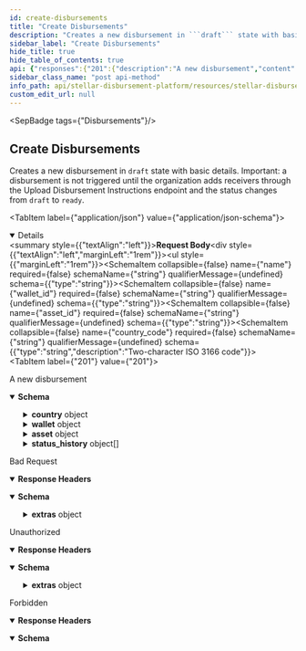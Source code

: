 ```yaml
---
id: create-disbursements
title: "Create Disbursements"
description: "Creates a new disbursement in ```draft``` state with basic details. Important: a disbursement is not triggered until the organization adds receivers through the Upload Disbursement Instructions endpoint and the status changes from ```draft``` to ```ready```."
sidebar_label: "Create Disbursements"
hide_title: true
hide_table_of_contents: true
api: {"responses":{"201":{"description":"A new disbursement","content":{"application/json":{"schema":{"type":"object","properties":{"id":{"type":"string","description":"The unique identifier of the disbursement","example":"619da857-8725-4c58-933d-c120a458e0f5"},"name":{"type":"string","description":"The name of the disbursement","example":"Disbursement Name"},"country":{"type":"object","properties":{"code":{"type":"string","description":"Country code in ISO 3166 alpha-3","example":"UKR"},"name":{"type":"string","description":"Country name","example":"Ukraine"},"created_at":{"type":"string","format":"date-time","example":"2023-02-03T10:45:51.000Z"},"updated_at":{"type":"string","format":"date-time","example":"2023-02-03T10:45:51.000Z"}}},"wallet":{"type":"object","properties":{"id":{"type":"string","example":"5ada9ed5-455a-4782-a0ee-160767e0deb1"},"name":{"type":"string","example":"Vibrant Assist"},"homepage":{"type":"string","example":"https://vibrantapp.com"},"sep_10_client_domain":{"type":"string","example":"api-dev.vibrantapp.com"},"deep_link_schema":{"type":"string","example":"https://vibrantapp.com/sdp-dev"},"created_at":{"type":"string","format":"date-time","example":"2023-07-31T20:50:45.648Z"},"updated_at":{"type":"string","format":"date-time","example":"2023-07-31T20:50:45.648Z"}}},"asset":{"type":"object","properties":{"id":{"type":"string","example":"ffaec4b3-46b0-4db4-a4c4-6c3508057705"},"code":{"type":"string","description":"Asset code","example":"USDC"},"issuer":{"type":"string","description":"Asset issuer address","example":"GBBD47IF6LWK7P7MDEVSCWR7DPUWV3NY3DTQEVFL4NAT4AQH3ZLLFLA5"},"created_at":{"type":"string","format":"date-time","example":"2023-02-03T10:45:51.000Z"},"updated_at":{"type":"string","format":"date-time","example":"2023-02-03T10:45:51.000Z"},"deleted_at":{"type":"string","format":"date-time","example":"2023-06-03T10:55:51.000Z"}}},"status":{"description":"The status of the disbursement","example":"READY","type":"string","enum":["DRAFT","READY","STARTED","PAUSED","COMPLETED"]},"verification_field":{"example":"DATE_OF_BIRTH","type":"string","enum":["DATE_OF_BIRTH","PIN","NATIONAL_ID_NUMBER"]},"status_history":{"type":"array","items":{"type":"object","properties":{"user_id":{"type":"string","example":"3f351b9e-ed0f-40fa-a314-14757b42dab1"},"status":{"type":"string","enum":["DRAFT","READY","STARTED","PAUSED","COMPLETED"]},"timestamp":{"type":"string","format":"date-time","example":"2023-02-03T10:45:51.000Z"}}}},"file_name":{"type":"string","example":"disbursement-feb-03-2023.csv"},"created_at":{"type":"string","format":"date-time","example":"2023-02-03T10:45:51.000Z"},"updated_at":{"type":"string","format":"date-time","example":"2023-02-03T10:45:51.000Z"},"total_payments":{"type":"integer","description":"Total number of payments","example":10},"total_payments_sent":{"type":"integer","description":"Total number of successful payments","example":8},"total_payments_failed":{"type":"integer","description":"Total number of failed payments","example":1},"total_payments_remaining":{"type":"integer","description":"Total number of remaining payments","example":1},"amount_disbursed":{"type":"string","description":"The total amount disbursed so far","example":"800.00"},"total_amount":{"type":"string","description":"The total amount to be disbursed","example":"1000.00"},"average_amount":{"type":"string","description":"The average amount per payment","example":"100.00"}}}}}},"400":{"description":"Bad Request","headers":{},"content":{"application/json":{"schema":{"type":"object","properties":{"error":{"type":"string"},"extras":{"type":"object","properties":{"status":{"type":"number"},"message":{"type":"string"}}}},"example":{"error":"Bad request","extras":{"status":400,"message":"Invalid country code provided"}}},"examples":{"response":{"value":{"error":"Bad request","extras":{"status":400,"message":"Invalid country code provided"}}}}}}},"401":{"description":"Unauthorized","headers":{},"content":{"application/json":{"schema":{"type":"object","properties":{"error":{"type":"string"},"extras":{"type":"object","properties":{"status":{"type":"number"},"message":{"type":"string"}}}},"example":{"error":"Not authorized","extras":{"status":401,"message":"Not authorized"}}},"examples":{"response":{"value":{"error":"Not authorized","extras":{"status":401,"message":"Not authorized"}}}}}}},"403":{"description":"Forbidden","headers":{},"content":{"application/json":{"schema":{"type":"object","properties":{"error":{"type":"string"}},"example":{"error":"Forbidden"}},"examples":{"response":{"value":{"error":"Forbidden"}}}}}}},"operationId":"Create Disbursements","description":"Creates a new disbursement in ```draft``` state with basic details. Important: a disbursement is not triggered until the organization adds receivers through the Upload Disbursement Instructions endpoint and the status changes from ```draft``` to ```ready```.","tags":["Disbursements"],"requestBody":{"content":{"application/json":{"schema":{"type":"object","properties":{"name":{"type":"string"},"wallet_id":{"type":"string"},"asset_id":{"type":"string"},"country_code":{"type":"string","description":"Two-character ISO 3166 code"}},"example":{"name":"My New Disbursement name","wallet_id":"e2de8544-b7e2-40a9-ad40-411f70d5c4bf","asset_id":"d227a68c-2f40-11ee-be56-0242ac120002","country_code":"ua"}}}}},"security":[{"BearerAuth":[]}],"method":"post","path":"/disbursements","securitySchemes":{"BearerAuth":{"type":"apiKey","name":"Authorization","in":"header","description":"JWT used for authentication, signed with an ES256 private key."}},"jsonRequestBodyExample":{"name":"My New Disbursement name","wallet_id":"e2de8544-b7e2-40a9-ad40-411f70d5c4bf","asset_id":"d227a68c-2f40-11ee-be56-0242ac120002","country_code":"ua"},"info":{"title":"Stellar Disbursement Platform API","version":"","description":"The Stellar Disbursement Platform (SDP) is a tool built for organizations to make bulk payments to a group of recipients over the Stellar network. You can read more about using the SDP [here](https://developers.stellar.org/docs/category/use-the-stellar-disbursement-platform)."},"postman":{"name":"Create Disbursements","description":{"content":"Creates a new disbursement in ```draft``` state with basic details. Important: a disbursement is not triggered until the organization adds receivers through the Upload Disbursement Instructions endpoint and the status changes from ```draft``` to ```ready```.","type":"text/plain"},"url":{"path":["disbursements"],"host":["{{baseUrl}}"],"query":[],"variable":[]},"header":[{"key":"Content-Type","value":"application/json"},{"key":"Accept","value":"application/json"}],"method":"POST","body":{"mode":"raw","raw":"\"\"","options":{"raw":{"language":"json"}}},"auth":{"type":"apikey","apikey":[{"type":"any","value":"Authorization","key":"key"},{"type":"any","value":"<API Key>","key":"value"},{"type":"any","value":"header","key":"in"}]}}}
sidebar_class_name: "post api-method"
info_path: api/stellar-disbursement-platform/resources/stellar-disbursement-platform-api
custom_edit_url: null
---
```



<SepBadge tags={"Disbursements"}/>


## Create Disbursements



Creates a new disbursement in ```draft``` state with basic details. Important: a disbursement is not triggered until the organization adds receivers through the Upload Disbursement Instructions endpoint and the status changes from ```draft``` to ```ready```.

<MimeTabs><TabItem label={"application/json"} value={"application/json-schema"}><details style={{}} data-collapsed={false} open={true}><summary style={{"textAlign":"left"}}><strong>Request Body</strong></summary><div style={{"textAlign":"left","marginLeft":"1rem"}}></div><ul style={{"marginLeft":"1rem"}}><SchemaItem collapsible={false} name={"name"} required={false} schemaName={"string"} qualifierMessage={undefined} schema={{"type":"string"}}></SchemaItem><SchemaItem collapsible={false} name={"wallet_id"} required={false} schemaName={"string"} qualifierMessage={undefined} schema={{"type":"string"}}></SchemaItem><SchemaItem collapsible={false} name={"asset_id"} required={false} schemaName={"string"} qualifierMessage={undefined} schema={{"type":"string"}}></SchemaItem><SchemaItem collapsible={false} name={"country_code"} required={false} schemaName={"string"} qualifierMessage={undefined} schema={{"type":"string","description":"Two-character ISO 3166 code"}}></SchemaItem></ul></details></TabItem></MimeTabs><div><ApiTabs><TabItem label={"201"} value={"201"}><div>

A new disbursement

</div><div><MimeTabs schemaType={"response"}><TabItem label={"application/json"} value={"application/json"}><SchemaTabs><TabItem label={"Schema"} value={"Schema"}><details style={{}} data-collapsed={false} open={true}><summary style={{"textAlign":"left"}}><strong>Schema</strong></summary><div style={{"textAlign":"left","marginLeft":"1rem"}}></div><ul style={{"marginLeft":"1rem"}}><SchemaItem collapsible={false} name={"id"} required={false} schemaName={"string"} qualifierMessage={undefined} schema={{"type":"string","description":"The unique identifier of the disbursement","example":"619da857-8725-4c58-933d-c120a458e0f5"}}></SchemaItem><SchemaItem collapsible={false} name={"name"} required={false} schemaName={"string"} qualifierMessage={undefined} schema={{"type":"string","description":"The name of the disbursement","example":"Disbursement Name"}}></SchemaItem><SchemaItem collapsible={true} className={"schemaItem"}><details style={{}}><summary style={{}}><strong>country</strong><span style={{"opacity":"0.6"}}> object</span></summary><div style={{"marginLeft":"1rem"}}><SchemaItem collapsible={false} name={"code"} required={false} schemaName={"string"} qualifierMessage={undefined} schema={{"type":"string","description":"Country code in ISO 3166 alpha-3","example":"UKR"}}></SchemaItem><SchemaItem collapsible={false} name={"name"} required={false} schemaName={"string"} qualifierMessage={undefined} schema={{"type":"string","description":"Country name","example":"Ukraine"}}></SchemaItem><SchemaItem collapsible={false} name={"created_at"} required={false} schemaName={"date-time"} qualifierMessage={undefined} schema={{"type":"string","format":"date-time","example":"2023-02-03T10:45:51.000Z"}}></SchemaItem><SchemaItem collapsible={false} name={"updated_at"} required={false} schemaName={"date-time"} qualifierMessage={undefined} schema={{"type":"string","format":"date-time","example":"2023-02-03T10:45:51.000Z"}}></SchemaItem></div></details></SchemaItem><SchemaItem collapsible={true} className={"schemaItem"}><details style={{}}><summary style={{}}><strong>wallet</strong><span style={{"opacity":"0.6"}}> object</span></summary><div style={{"marginLeft":"1rem"}}><SchemaItem collapsible={false} name={"id"} required={false} schemaName={"string"} qualifierMessage={undefined} schema={{"type":"string","example":"5ada9ed5-455a-4782-a0ee-160767e0deb1"}}></SchemaItem><SchemaItem collapsible={false} name={"name"} required={false} schemaName={"string"} qualifierMessage={undefined} schema={{"type":"string","example":"Vibrant Assist"}}></SchemaItem><SchemaItem collapsible={false} name={"homepage"} required={false} schemaName={"string"} qualifierMessage={undefined} schema={{"type":"string","example":"https://vibrantapp.com"}}></SchemaItem><SchemaItem collapsible={false} name={"sep_10_client_domain"} required={false} schemaName={"string"} qualifierMessage={undefined} schema={{"type":"string","example":"api-dev.vibrantapp.com"}}></SchemaItem><SchemaItem collapsible={false} name={"deep_link_schema"} required={false} schemaName={"string"} qualifierMessage={undefined} schema={{"type":"string","example":"https://vibrantapp.com/sdp-dev"}}></SchemaItem><SchemaItem collapsible={false} name={"created_at"} required={false} schemaName={"date-time"} qualifierMessage={undefined} schema={{"type":"string","format":"date-time","example":"2023-07-31T20:50:45.648Z"}}></SchemaItem><SchemaItem collapsible={false} name={"updated_at"} required={false} schemaName={"date-time"} qualifierMessage={undefined} schema={{"type":"string","format":"date-time","example":"2023-07-31T20:50:45.648Z"}}></SchemaItem></div></details></SchemaItem><SchemaItem collapsible={true} className={"schemaItem"}><details style={{}}><summary style={{}}><strong>asset</strong><span style={{"opacity":"0.6"}}> object</span></summary><div style={{"marginLeft":"1rem"}}><SchemaItem collapsible={false} name={"id"} required={false} schemaName={"string"} qualifierMessage={undefined} schema={{"type":"string","example":"ffaec4b3-46b0-4db4-a4c4-6c3508057705"}}></SchemaItem><SchemaItem collapsible={false} name={"code"} required={false} schemaName={"string"} qualifierMessage={undefined} schema={{"type":"string","description":"Asset code","example":"USDC"}}></SchemaItem><SchemaItem collapsible={false} name={"issuer"} required={false} schemaName={"string"} qualifierMessage={undefined} schema={{"type":"string","description":"Asset issuer address","example":"GBBD47IF6LWK7P7MDEVSCWR7DPUWV3NY3DTQEVFL4NAT4AQH3ZLLFLA5"}}></SchemaItem><SchemaItem collapsible={false} name={"created_at"} required={false} schemaName={"date-time"} qualifierMessage={undefined} schema={{"type":"string","format":"date-time","example":"2023-02-03T10:45:51.000Z"}}></SchemaItem><SchemaItem collapsible={false} name={"updated_at"} required={false} schemaName={"date-time"} qualifierMessage={undefined} schema={{"type":"string","format":"date-time","example":"2023-02-03T10:45:51.000Z"}}></SchemaItem><SchemaItem collapsible={false} name={"deleted_at"} required={false} schemaName={"date-time"} qualifierMessage={undefined} schema={{"type":"string","format":"date-time","example":"2023-06-03T10:55:51.000Z"}}></SchemaItem></div></details></SchemaItem><SchemaItem collapsible={false} name={"status"} required={false} schemaName={"string"} qualifierMessage={"**Possible values:** [`DRAFT`, `READY`, `STARTED`, `PAUSED`, `COMPLETED`]"} schema={{"description":"The status of the disbursement","example":"READY","type":"string","enum":["DRAFT","READY","STARTED","PAUSED","COMPLETED"]}}></SchemaItem><SchemaItem collapsible={false} name={"verification_field"} required={false} schemaName={"string"} qualifierMessage={"**Possible values:** [`DATE_OF_BIRTH`, `PIN`, `NATIONAL_ID_NUMBER`]"} schema={{"example":"DATE_OF_BIRTH","type":"string","enum":["DATE_OF_BIRTH","PIN","NATIONAL_ID_NUMBER"]}}></SchemaItem><SchemaItem collapsible={true} className={"schemaItem"}><details style={{}}><summary style={{}}><strong>status_history</strong><span style={{"opacity":"0.6"}}> object[]</span></summary><div style={{"marginLeft":"1rem"}}><li><div style={{"fontSize":"var(--ifm-code-font-size)","opacity":"0.6","marginLeft":"-.5rem","paddingBottom":".5rem"}}>Array [</div></li><SchemaItem collapsible={false} name={"user_id"} required={false} schemaName={"string"} qualifierMessage={undefined} schema={{"type":"string","example":"3f351b9e-ed0f-40fa-a314-14757b42dab1"}}></SchemaItem><SchemaItem collapsible={false} name={"status"} required={false} schemaName={"string"} qualifierMessage={"**Possible values:** [`DRAFT`, `READY`, `STARTED`, `PAUSED`, `COMPLETED`]"} schema={{"type":"string","enum":["DRAFT","READY","STARTED","PAUSED","COMPLETED"]}}></SchemaItem><SchemaItem collapsible={false} name={"timestamp"} required={false} schemaName={"date-time"} qualifierMessage={undefined} schema={{"type":"string","format":"date-time","example":"2023-02-03T10:45:51.000Z"}}></SchemaItem><li><div style={{"fontSize":"var(--ifm-code-font-size)","opacity":"0.6","marginLeft":"-.5rem"}}>]</div></li></div></details></SchemaItem><SchemaItem collapsible={false} name={"file_name"} required={false} schemaName={"string"} qualifierMessage={undefined} schema={{"type":"string","example":"disbursement-feb-03-2023.csv"}}></SchemaItem><SchemaItem collapsible={false} name={"created_at"} required={false} schemaName={"date-time"} qualifierMessage={undefined} schema={{"type":"string","format":"date-time","example":"2023-02-03T10:45:51.000Z"}}></SchemaItem><SchemaItem collapsible={false} name={"updated_at"} required={false} schemaName={"date-time"} qualifierMessage={undefined} schema={{"type":"string","format":"date-time","example":"2023-02-03T10:45:51.000Z"}}></SchemaItem><SchemaItem collapsible={false} name={"total_payments"} required={false} schemaName={"integer"} qualifierMessage={undefined} schema={{"type":"integer","description":"Total number of payments","example":10}}></SchemaItem><SchemaItem collapsible={false} name={"total_payments_sent"} required={false} schemaName={"integer"} qualifierMessage={undefined} schema={{"type":"integer","description":"Total number of successful payments","example":8}}></SchemaItem><SchemaItem collapsible={false} name={"total_payments_failed"} required={false} schemaName={"integer"} qualifierMessage={undefined} schema={{"type":"integer","description":"Total number of failed payments","example":1}}></SchemaItem><SchemaItem collapsible={false} name={"total_payments_remaining"} required={false} schemaName={"integer"} qualifierMessage={undefined} schema={{"type":"integer","description":"Total number of remaining payments","example":1}}></SchemaItem><SchemaItem collapsible={false} name={"amount_disbursed"} required={false} schemaName={"string"} qualifierMessage={undefined} schema={{"type":"string","description":"The total amount disbursed so far","example":"800.00"}}></SchemaItem><SchemaItem collapsible={false} name={"total_amount"} required={false} schemaName={"string"} qualifierMessage={undefined} schema={{"type":"string","description":"The total amount to be disbursed","example":"1000.00"}}></SchemaItem><SchemaItem collapsible={false} name={"average_amount"} required={false} schemaName={"string"} qualifierMessage={undefined} schema={{"type":"string","description":"The average amount per payment","example":"100.00"}}></SchemaItem></ul></details></TabItem><TabItem label={"Example (from schema)"} value={"Example (from schema)"}><ResponseSamples responseExample={"{\n  \"id\": \"619da857-8725-4c58-933d-c120a458e0f5\",\n  \"name\": \"Disbursement Name\",\n  \"country\": {\n    \"code\": \"UKR\",\n    \"name\": \"Ukraine\",\n    \"created_at\": \"2023-02-03T10:45:51.000Z\",\n    \"updated_at\": \"2023-02-03T10:45:51.000Z\"\n  },\n  \"wallet\": {\n    \"id\": \"5ada9ed5-455a-4782-a0ee-160767e0deb1\",\n    \"name\": \"Vibrant Assist\",\n    \"homepage\": \"https://vibrantapp.com\",\n    \"sep_10_client_domain\": \"api-dev.vibrantapp.com\",\n    \"deep_link_schema\": \"https://vibrantapp.com/sdp-dev\",\n    \"created_at\": \"2023-07-31T20:50:45.648Z\",\n    \"updated_at\": \"2023-07-31T20:50:45.648Z\"\n  },\n  \"asset\": {\n    \"id\": \"ffaec4b3-46b0-4db4-a4c4-6c3508057705\",\n    \"code\": \"USDC\",\n    \"issuer\": \"GBBD47IF6LWK7P7MDEVSCWR7DPUWV3NY3DTQEVFL4NAT4AQH3ZLLFLA5\",\n    \"created_at\": \"2023-02-03T10:45:51.000Z\",\n    \"updated_at\": \"2023-02-03T10:45:51.000Z\",\n    \"deleted_at\": \"2023-06-03T10:55:51.000Z\"\n  },\n  \"status\": \"READY\",\n  \"verification_field\": \"DATE_OF_BIRTH\",\n  \"status_history\": [\n    {\n      \"user_id\": \"3f351b9e-ed0f-40fa-a314-14757b42dab1\",\n      \"status\": \"DRAFT\",\n      \"timestamp\": \"2023-02-03T10:45:51.000Z\"\n    }\n  ],\n  \"file_name\": \"disbursement-feb-03-2023.csv\",\n  \"created_at\": \"2023-02-03T10:45:51.000Z\",\n  \"updated_at\": \"2023-02-03T10:45:51.000Z\",\n  \"total_payments\": 10,\n  \"total_payments_sent\": 8,\n  \"total_payments_failed\": 1,\n  \"total_payments_remaining\": 1,\n  \"amount_disbursed\": \"800.00\",\n  \"total_amount\": \"1000.00\",\n  \"average_amount\": \"100.00\"\n}"} language={"json"}></ResponseSamples></TabItem></SchemaTabs></TabItem></MimeTabs></div></TabItem><TabItem label={"400"} value={"400"}><div>

Bad Request

</div><details style={{"textAlign":"left","marginBottom":"1rem"}} data-collaposed={true} open={false}><summary style={{}}><strong>Response Headers</strong></summary><ul style={{"marginLeft":"1rem"}}></ul></details><div><MimeTabs schemaType={"response"}><TabItem label={"application/json"} value={"application/json"}><SchemaTabs><TabItem label={"Schema"} value={"Schema"}><details style={{}} data-collapsed={false} open={true}><summary style={{"textAlign":"left"}}><strong>Schema</strong></summary><div style={{"textAlign":"left","marginLeft":"1rem"}}></div><ul style={{"marginLeft":"1rem"}}><SchemaItem collapsible={false} name={"error"} required={false} schemaName={"string"} qualifierMessage={undefined} schema={{"type":"string"}}></SchemaItem><SchemaItem collapsible={true} className={"schemaItem"}><details style={{}}><summary style={{}}><strong>extras</strong><span style={{"opacity":"0.6"}}> object</span></summary><div style={{"marginLeft":"1rem"}}><SchemaItem collapsible={false} name={"status"} required={false} schemaName={"number"} qualifierMessage={undefined} schema={{"type":"number"}}></SchemaItem><SchemaItem collapsible={false} name={"message"} required={false} schemaName={"string"} qualifierMessage={undefined} schema={{"type":"string"}}></SchemaItem></div></details></SchemaItem></ul></details></TabItem><TabItem label={"Example (from schema)"} value={"Example (from schema)"}><ResponseSamples responseExample={"{\n  \"error\": \"Bad request\",\n  \"extras\": {\n    \"status\": 400,\n    \"message\": \"Invalid country code provided\"\n  }\n}"} language={"json"}></ResponseSamples></TabItem><TabItem label={"response"} value={"response"}><ResponseSamples responseExample={"{\n  \"error\": \"Bad request\",\n  \"extras\": {\n    \"status\": 400,\n    \"message\": \"Invalid country code provided\"\n  }\n}"} language={"json"}></ResponseSamples></TabItem></SchemaTabs></TabItem></MimeTabs></div></TabItem><TabItem label={"401"} value={"401"}><div>

Unauthorized

</div><details style={{"textAlign":"left","marginBottom":"1rem"}} data-collaposed={true} open={false}><summary style={{}}><strong>Response Headers</strong></summary><ul style={{"marginLeft":"1rem"}}></ul></details><div><MimeTabs schemaType={"response"}><TabItem label={"application/json"} value={"application/json"}><SchemaTabs><TabItem label={"Schema"} value={"Schema"}><details style={{}} data-collapsed={false} open={true}><summary style={{"textAlign":"left"}}><strong>Schema</strong></summary><div style={{"textAlign":"left","marginLeft":"1rem"}}></div><ul style={{"marginLeft":"1rem"}}><SchemaItem collapsible={false} name={"error"} required={false} schemaName={"string"} qualifierMessage={undefined} schema={{"type":"string"}}></SchemaItem><SchemaItem collapsible={true} className={"schemaItem"}><details style={{}}><summary style={{}}><strong>extras</strong><span style={{"opacity":"0.6"}}> object</span></summary><div style={{"marginLeft":"1rem"}}><SchemaItem collapsible={false} name={"status"} required={false} schemaName={"number"} qualifierMessage={undefined} schema={{"type":"number"}}></SchemaItem><SchemaItem collapsible={false} name={"message"} required={false} schemaName={"string"} qualifierMessage={undefined} schema={{"type":"string"}}></SchemaItem></div></details></SchemaItem></ul></details></TabItem><TabItem label={"Example (from schema)"} value={"Example (from schema)"}><ResponseSamples responseExample={"{\n  \"error\": \"Not authorized\",\n  \"extras\": {\n    \"status\": 401,\n    \"message\": \"Not authorized\"\n  }\n}"} language={"json"}></ResponseSamples></TabItem><TabItem label={"response"} value={"response"}><ResponseSamples responseExample={"{\n  \"error\": \"Not authorized\",\n  \"extras\": {\n    \"status\": 401,\n    \"message\": \"Not authorized\"\n  }\n}"} language={"json"}></ResponseSamples></TabItem></SchemaTabs></TabItem></MimeTabs></div></TabItem><TabItem label={"403"} value={"403"}><div>

Forbidden

</div><details style={{"textAlign":"left","marginBottom":"1rem"}} data-collaposed={true} open={false}><summary style={{}}><strong>Response Headers</strong></summary><ul style={{"marginLeft":"1rem"}}></ul></details><div><MimeTabs schemaType={"response"}><TabItem label={"application/json"} value={"application/json"}><SchemaTabs><TabItem label={"Schema"} value={"Schema"}><details style={{}} data-collapsed={false} open={true}><summary style={{"textAlign":"left"}}><strong>Schema</strong></summary><div style={{"textAlign":"left","marginLeft":"1rem"}}></div><ul style={{"marginLeft":"1rem"}}><SchemaItem collapsible={false} name={"error"} required={false} schemaName={"string"} qualifierMessage={undefined} schema={{"type":"string"}}></SchemaItem></ul></details></TabItem><TabItem label={"Example (from schema)"} value={"Example (from schema)"}><ResponseSamples responseExample={"{\n  \"error\": \"Forbidden\"\n}"} language={"json"}></ResponseSamples></TabItem><TabItem label={"response"} value={"response"}><ResponseSamples responseExample={"{\n  \"error\": \"Forbidden\"\n}"} language={"json"}></ResponseSamples></TabItem></SchemaTabs></TabItem></MimeTabs></div></TabItem></ApiTabs></div>
